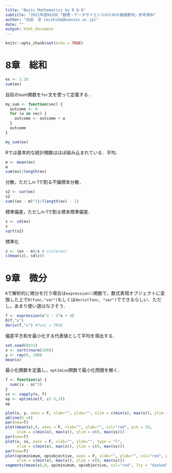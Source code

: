 ```yaml
---
title: "Basic Mathematics by R 8-9"
subtitle: "2021年度KGSOC「数理・データサイエンスのための基礎数学」参考資料"
author: "石田　淳 (aishida@kwansei.ac.jp)"
date: ""
output: html_document
---
```


```r
knitr::opts_chunk$set(echo = TRUE)
```

# 8章　総和

```r
ex <- 1:10
sum(ex)
```

自前のsum関数を`for`文を使って定義する．
```r
my_sum <- function(vec) {
  outcome <- 0
  for (a in vec) {
    outcome <- outcome + a
  }
  outcome
}

my_sum(ex)
```

Rでは基本的な統計関数はほぼ組み込まれている．平均．

```r
m <- mean(ex)
m
sum(ex)/length(ex)
```

分散，ただしn-1で割る不偏標本分散．

```r
s2 <- var(ex)
s2
sum((ex - m)^2)/(length(ex) - 1)
```

標準偏差，ただしn-1で割る標本標準偏差．

```r
s <- sd(ex)
s
sqrt(s2)
```

標準化

```r
z <- (ex - m)/s # scale(ex)
c(mean(z), sd(z))
```

# 9章　微分


`R`で解析的に微分を行う場合は`expression()`関数で，数式表現オブジェクトに変換した上で`D(func,"var")`もしくは`deriv(func, "var")`でできるらしい．ただし，あまり使い道はなさそう．

```r
f <- expression(x^2 - 2*x + 4)
D(f,"x")
deriv(f,"x") #func = TRUE
```

偏差平方和を最小化する代表値として平均を導出する．

```r
set.seed(8931)
x <- sort(rnorm(100))
y <- rep(0, 100)
mean(x)
```

最小化関数を定義し，`optimize`関数で最小化問題を解く．

```r
f <- function(a) {
  sum((x - a)^2)
}
ss <- sapply(x, f)
op <- optimize(f, c(-3,3))
op
```

```r
plot(x, y, axes = F, xlab="", ylab="", xlim = c(min(x), max(x)), ylim = c(0, max(ss)))
abline(h =0)
par(new=T)
plot(mean(x),0, axes = F, xlab="", ylab="", col="red", pch = 19,
     xlim = c(min(x), max(x)), ylim = c(0, max(ss)))
par(new=T)
plot(x, ss, axes = F, xlab="", ylab="", type = "l",
     xlim = c(min(x), max(x)), ylim = c(0, max(ss)))
par(new=T)
plot(op$minimum, op$objective, axes = F, xlab="", ylab="", col="red", pch = 19,
     xlim = c(min(x), max(x)), ylim = c(0, max(ss)))
segments(mean(x),0, op$minimum, op$objective, col="red", lty = "dashed")
```